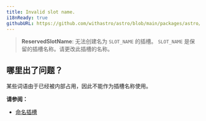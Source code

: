 ```yaml
---
title: Invalid slot name.
i18nReady: true
githubURL: https://github.com/withastro/astro/blob/main/packages/astro/src/core/errors/errors-data.ts
---
```


> **ReservedSlotName**: 无法创建名为 `SLOT_NAME` 的插槽。 `SLOT_NAME` 是保留的插槽名称。请更改此插槽的名称。

## 哪里出了问题？

某些词语由于已经被内部占用，因此不能作为插槽名称使用。

**请参阅：**

- [命名插槽](/zh-cn/core-concepts/astro-components/#命名插槽)
